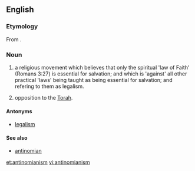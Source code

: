 ==English==
{{wikipedia}}

===Etymology===
From {{suffix|antinomian|ism}}.

===Noun===
{{en-noun|s|-}}

# {{Christianity}} a religious movement which believes that only the spiritual 'law of Faith' (Romans 3:27) is essential for salvation; and which is 'against' all other practical 'laws' being taught as being essential for salvation; and refering to them as legalism.
# {{Judaism}} opposition to the [[Torah]].

====Antonyms====
* [[legalism]]

====See also====
* [[antinomian]]

[[et:antinomianism]]
[[vi:antinomianism]]